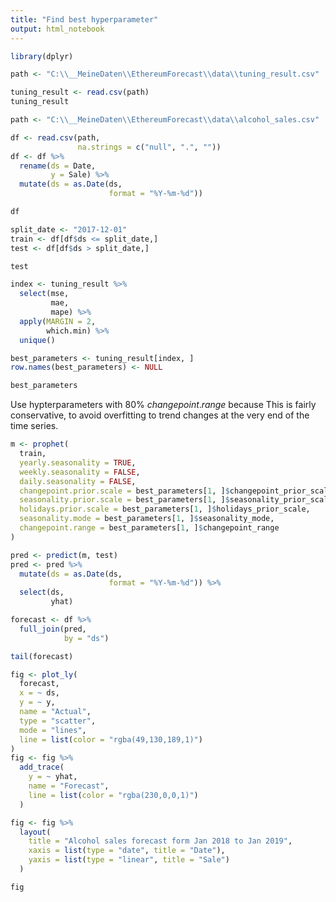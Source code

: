 ```yaml
---
title: "Find best hyperparameter"
output: html_notebook
---
```


```r
library(dplyr)
```
```r
path <- "C:\\__MeineDaten\\EthereumForecast\\data\\tuning_result.csv"

tuning_result <- read.csv(path)
tuning_result
```
```r
path <- "C:\\__MeineDaten\\EthereumForecast\\data\\alcohol_sales.csv"

df <- read.csv(path,
               na.strings = c("null", ".", ""))
df <- df %>%
  rename(ds = Date,
         y = Sale) %>%
  mutate(ds = as.Date(ds,
                      format = "%Y-%m-%d"))

df
```
```r
split_date <- "2017-12-01"
train <- df[df$ds <= split_date,]
test <- df[df$ds > split_date,]

test
```
```r
index <- tuning_result %>%
  select(mse,
         mae,
         mape) %>%
  apply(MARGIN = 2,
        which.min) %>%
  unique()

best_parameters <- tuning_result[index, ]
row.names(best_parameters) <- NULL

best_parameters
```

Use hypterparameters with 80% $changepoint.range$ because This is fairly conservative, to avoid overfitting to trend changes at the very end of the time series.

```r
m <- prophet(
  train,
  yearly.seasonality = TRUE,
  weekly.seasonality = FALSE,
  daily.seasonality = FALSE,
  changepoint.prior.scale = best_parameters[1, ]$changepoint_prior_scale,
  seasonality.prior.scale = best_parameters[1, ]$seasonality_prior_scale,
  holidays.prior.scale = best_parameters[1, ]$holidays_prior_scale,
  seasonality.mode = best_parameters[1, ]$seasonality_mode,
  changepoint.range = best_parameters[1, ]$changepoint_range
)

pred <- predict(m, test)
pred <- pred %>%
  mutate(ds = as.Date(ds,
                      format = "%Y-%m-%d")) %>%
  select(ds,
         yhat)

forecast <- df %>%
  full_join(pred,
            by = "ds")

tail(forecast)
```
```r
fig <- plot_ly(
  forecast,
  x = ~ ds,
  y = ~ y,
  name = "Actual",
  type = "scatter",
  mode = "lines",
  line = list(color = "rgba(49,130,189,1)")
)
fig <- fig %>%
  add_trace(
    y = ~ yhat,
    name = "Forecast",
    line = list(color = "rgba(230,0,0,1)")
  )

fig <- fig %>%
  layout(
    title = "Alcohol sales forecast form Jan 2018 to Jan 2019",
    xaxis = list(type = "date", title = "Date"),
    yaxis = list(type = "linear", title = "Sale")
  )

fig
```